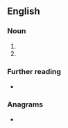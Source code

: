 ==English==

===Noun===
{{en-noun}}

# {{abbreviation of|[[least|Least]] [[developed]] [[country|countries]]|lang=en}}
# {{abbreviation of|[[less|Less]] [[developed]] [[country]]|lang=en}}

===Further reading===
* {{pedia|Least Developed Countries}}

===Anagrams===
* {{anagrams|en|CDL|DCL|DLC|LCD}}